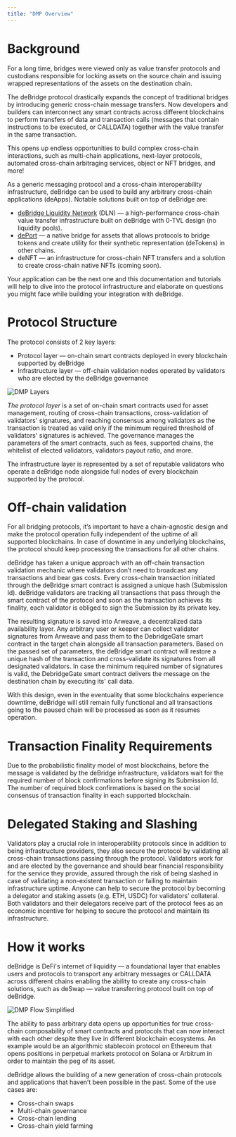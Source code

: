 ```yaml
---
title: "DMP Overview"
---
```


# Background
For a long time, bridges were viewed only as value transfer protocols and custodians responsible for locking assets on the source 
chain and issuing wrapped representations of the assets on the destination chain.

The deBridge protocol drastically expands the concept of traditional bridges by introducing generic cross-chain message transfers. 
Now developers and builders can interconnect any smart contracts across different blockchains to perform transfers of data and 
transaction calls (messages that contain instructions to be executed, or CALLDATA) together with the value transfer in the same transaction. 

This opens up endless opportunities to build complex cross-chain interactions, such as multi-chain applications, next-layer protocols, 
automated cross-chain arbitraging services, object or NFT bridges, and more! 

As a generic messaging protocol and a cross-chain interoperability infrastructure, deBridge can be used to build any arbitrary 
cross-chain applications (deApps). Notable solutions built on top of deBridge are:

- [deBridge Liquidity Network](https://app.debridge.finance/) (DLN) — a high-performance cross-chain value transfer infrastructure built 
on deBridge with 0-TVL design (no liquidity pools).
- [dePort](https://app.debridge.finance/deport) —  a native bridge for assets that allows protocols to bridge tokens and create utility 
for their synthetic representation (deTokens) in other chains.
- deNFT — an infrastructure for cross-chain NFT transfers and a solution to create cross-chain native NFTs (coming soon).

Your application can be the next one and this documentation and tutorials will help to dive into the protocol infrastructure 
and elaborate on questions you might face while building your integration with deBridge.

# Protocol Structure

The protocol consists of 2 key layers:
- Protocol layer — on-chain smart contracts deployed in every blockchain supported by deBridge
- Infrastructure layer — off-chain validation nodes operated by validators who are elected by the deBridge governance

![DMP Layers](/images/DMP-layers.avif)

*The protocol layer* is a set of on-chain smart contracts used for asset management, routing of cross-chain transactions, 
cross-validation of validators' signatures, and reaching consensus among validators as the transaction is treated as valid 
only if the minimum required threshold of validators' signatures is achieved. The governance manages the parameters of the 
smart contracts, such as fees, supported chains, the whitelist of elected validators, validators payout ratio, and more.

The infrastructure layer is represented by a set of reputable validators who operate a deBridge node alongside full nodes 
of every blockchain supported by the protocol. 

# Off-chain validation
For all bridging protocols, it’s important to have a chain-agnostic design and make the protocol operation fully independent 
of the uptime of all supported blockchains. In case of downtime in any underlying blockchains, the protocol should keep 
processing the transactions for all other chains. 

deBridge has taken a unique approach with an off-chain transaction validation mechanic where validators don’t need to broadcast 
any transactions and bear gas costs. Every cross-chain transaction initiated through the deBridge smart contract is assigned a 
unique hash (Submission Id). deBridge validators are tracking all transactions that pass through the smart contract of the 
protocol and soon as the transaction achieves its finality, each validator is obliged to sign the Submission by its private key. 

The resulting signature is saved into Arweave, a decentralized data availability layer. Any arbitrary user or keeper can collect 
validator signatures from Arweave and pass them to the DebridgeGate smart contract in the target chain alongside all transaction 
parameters. Based on the passed set of parameters, the deBridge smart contract will restore a unique hash of the transaction and 
cross-validate its signatures from all designated validators. In case the minimum required number of signatures is valid, the 
DebridgeGate smart contract delivers the message on the destination chain by executing its' call data.

With this design, even in the eventuality that some blockchains experience downtime, deBridge will still remain fully functional 
and all transactions going to the paused chain will be processed as soon as it resumes operation. 

# Transaction Finality Requirements
Due to the probabilistic finality model of most blockchains, before the message is validated by the deBridge infrastructure, 
validators wait for the required number of block confirmations before signing its Submission Id. The number of required block 
confirmations is based on the social consensus of transaction finality in each supported blockchain. 

# Delegated Staking and Slashing
Validators play a crucial role in interoperability protocols since in addition to being infrastructure providers, they also 
secure the protocol by validating all cross-chain transactions passing through the protocol. Validators work for and are elected 
by the governance and should bear financial responsibility for the service they provide, assured through the risk of being slashed 
in case of validating a non-existent transaction or failing to maintain infrastructure uptime. Anyone can help to secure the 
protocol by becoming a delegator and staking assets (e.g. ETH, USDC) for validators’ collateral. Both validators and their 
delegators receive part of the protocol fees as an economic incentive for helping to secure the protocol and maintain its 
infrastructure.

# How it works
deBridge is DeFi's internet of liquidity — a foundational layer that enables users and protocols to transport any arbitrary 
messages or CALLDATA across different chains enabling the ability to create any cross-chain solutions, such as deSwap — value 
transferring protocol built on top of deBridge.

![DMP Flow Simplified](/images/DMP-flow-simplified.avif)

The ability to pass arbitrary data opens up opportunities for true cross-chain composability of smart contracts and protocols 
that can now interact with each other despite they live in different blockchain ecosystems. An example would be an algorithmic 
stablecoin protocol on Ethereum that opens positions in perpetual markets protocol on Solana or Arbitrum in order to maintain 
the peg of its asset.

deBridge allows the building of a new generation of cross-chain protocols and applications that haven’t been possible in the past. 
Some of the use cases are:
- Cross-chain swaps
- Multi-chain governance
- Cross-chain lending
- Cross-chain yield farming
